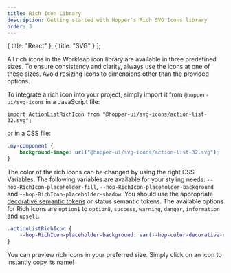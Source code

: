 ```yaml
---
title: Rich Icon Library
description: Getting started with Hopper's Rich SVG Icons library
order: 3
---
```


  { title: "React" },
  { title: "SVG" }
];

All rich icons in the Workleap icon library are available in three predefined sizes. To ensure consistency and clarity, always use the icons at one of these sizes. Avoid resizing icons to dimensions other than the provided options.

To integrate a rich icon into your project, simply import it from `@hopper-ui/svg-icons` in a JavaScript file:

```tsx
import ActionListRichIcon from "@hopper-ui/svg-icons/action-list-32.svg";
```
or in a CSS file:
```css
.my-component {
    background-image: url("@hopper-ui/svg-icons/action-list-32.svg");
}
```

The color of the rich icons can be changed by using the right CSS Variables.
The following variables are available for your styling needs: `--hop-RichIcon-placeholder-fill`, `--hop-RichIcon-placeholder-background` and `--hop-RichIcon-placeholder-shadow`. You should use the appropriate [decorative semantic tokens](/tokens/semantic/color#decorative) or status semantic tokens. The available options for Rich Icons are `option1` to `option8`, `success`, `warning`, `danger`, `information` and `upsell`.

```css
.actionListRichIcon {
    --hop-RichIcon-placeholder-background: var(--hop-color-decorative-option1);
}
```

You can preview rich icons in your preferred size. Simply click on an icon to instantly copy its name!

<Switcher type="svg" iconType="richIcon" />
